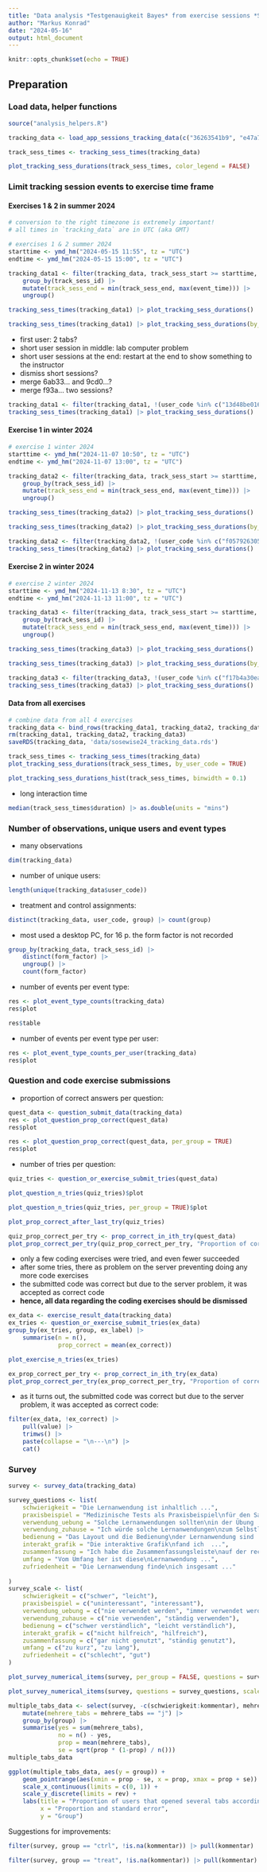 ```yaml
---
title: "Data analysis *Testgenauigkeit Bayes* from exercise sessions *Stochastik und ind. Statistik* (Master Wirtschaftsinformatik) / May & Nov 2024"
author: "Markus Konrad"
date: "2024-05-16"
output: html_document
---
```


```r
knitr::opts_chunk$set(echo = TRUE)
```

## Preparation

### Load data, helper functions

```r
source("analysis_helpers.R")

tracking_data <- load_app_sessions_tracking_data(c("36263541b9", "e47a7d46bf"), c("treat", "ctrl"))
```

```r
track_sess_times <- tracking_sess_times(tracking_data)

plot_tracking_sess_durations(track_sess_times, color_legend = FALSE)
```

### Limit tracking session events to exercise time frame

#### Exercises 1 & 2 in summer 2024

```r
# conversion to the right timezone is extremely important!
# all times in `tracking_data` are in UTC (aka GMT)

# exercises 1 & 2 summer 2024
starttime <- ymd_hm("2024-05-15 11:55", tz = "UTC")
endtime <- ymd_hm("2024-05-15 15:00", tz = "UTC")

tracking_data1 <- filter(tracking_data, track_sess_start >= starttime, event_time >= starttime, event_time <= endtime) |>
    group_by(track_sess_id) |>
    mutate(track_sess_end = min(track_sess_end, max(event_time))) |>
    ungroup()

tracking_sess_times(tracking_data1) |> plot_tracking_sess_durations()
```

```r
tracking_sess_times(tracking_data1) |> plot_tracking_sess_durations(by_user_code = TRUE)
```

- first user: 2 tabs?
- short user session in middle: lab computer problem
- short user sessions at the end: restart at the end to show something to the instructor
- dismiss short sessions?
- merge 6ab33... and 9cd0...?
- merge f93a... two sessions?


```r
tracking_data1 <- filter(tracking_data1, !(user_code %in% c("13d48be01652b32e", "1e8e8090e4bc1355", "9cd0199df2050778")))
tracking_sess_times(tracking_data1) |> plot_tracking_sess_durations()
```

#### Exercise 1 in winter 2024

```r
# exercise 1 winter 2024
starttime <- ymd_hm("2024-11-07 10:50", tz = "UTC")
endtime <- ymd_hm("2024-11-07 13:00", tz = "UTC")

tracking_data2 <- filter(tracking_data, track_sess_start >= starttime, event_time >= starttime, event_time <= endtime) |>
    group_by(track_sess_id) |>
    mutate(track_sess_end = min(track_sess_end, max(event_time))) |>
    ungroup()

tracking_sess_times(tracking_data2) |> plot_tracking_sess_durations()
```

```r
tracking_sess_times(tracking_data2) |> plot_tracking_sess_durations(by_user_code = TRUE)
```

```r
tracking_data2 <- filter(tracking_data2, !(user_code %in% c("f057926305efa740", "63ad9112390b187b")))
tracking_sess_times(tracking_data2) |> plot_tracking_sess_durations()
```

#### Exercise 2 in winter 2024

```r
# exercise 2 winter 2024
starttime <- ymd_hm("2024-11-13 8:30", tz = "UTC")
endtime <- ymd_hm("2024-11-13 11:00", tz = "UTC")

tracking_data3 <- filter(tracking_data, track_sess_start >= starttime, event_time >= starttime, event_time <= endtime) |>
    group_by(track_sess_id) |>
    mutate(track_sess_end = min(track_sess_end, max(event_time))) |>
    ungroup()

tracking_sess_times(tracking_data3) |> plot_tracking_sess_durations()
```

```r
tracking_sess_times(tracking_data3) |> plot_tracking_sess_durations(by_user_code = TRUE)
```

```r
tracking_data3 <- filter(tracking_data3, !(user_code %in% c("f17b4a30ea10fd93")))
tracking_sess_times(tracking_data3) |> plot_tracking_sess_durations()
```

#### Data from all exercises

```r
# combine data from all 4 exercises
tracking_data <- bind_rows(tracking_data1, tracking_data2, tracking_data3)
rm(tracking_data1, tracking_data2, tracking_data3)
saveRDS(tracking_data, 'data/sosewise24_tracking_data.rds')
```


```r
track_sess_times <- tracking_sess_times(tracking_data)
plot_tracking_sess_durations(track_sess_times, by_user_code = TRUE)
```

```r
plot_tracking_sess_durations_hist(track_sess_times, binwidth = 0.1)
```

- long interaction time

```r
median(track_sess_times$duration) |> as.double(units = "mins")
```

### Number of observations, unique users and event types

- many observations

```r
dim(tracking_data)
```

- number of unique users:

```r
length(unique(tracking_data$user_code))
```

- treatment and control assignments:

```r
distinct(tracking_data, user_code, group) |> count(group)
```


- most used a desktop PC, for 16 p. the form factor is not recorded

```r
group_by(tracking_data, track_sess_id) |>
    distinct(form_factor) |>
    ungroup() |>
    count(form_factor)
```


- number of events per event type:

```r
res <- plot_event_type_counts(tracking_data)
res$plot
```


```r
res$table
```

- number of events per event type per user:

```r
res <- plot_event_type_counts_per_user(tracking_data)
res$plot
```


### Question and code exercise submissions

- proportion of correct answers per question:

```r
quest_data <- question_submit_data(tracking_data)
res <- plot_question_prop_correct(quest_data)
res$plot
```

```r
res <- plot_question_prop_correct(quest_data, per_group = TRUE)
res$plot
```


- number of tries per question:

```r
quiz_tries <- question_or_exercise_submit_tries(quest_data)
```

```r
plot_question_n_tries(quiz_tries)$plot
```

```r
plot_question_n_tries(quiz_tries, per_group = TRUE)$plot
```


```r
plot_prop_correct_after_last_try(quiz_tries)
```

```r
quiz_prop_correct_per_try <- prop_correct_in_ith_try(quest_data)
plot_prop_correct_per_try(quiz_prop_correct_per_try, "Proportion of correct quiz answers per number of tries")
```


- only a few coding exercises were tried, and even fewer succeeded
- after some tries, there as problem on the server preventing doing any more code exercises
- the submitted code was correct but due to the server problem, it was accepted as correct code
- **hence, all data regarding the coding exercises should be dismissed**

```r
ex_data <- exercise_result_data(tracking_data)
ex_tries <- question_or_exercise_submit_tries(ex_data)
group_by(ex_tries, group, ex_label) |>
    summarise(n = n(),
              prop_correct = mean(ex_correct))
```

```r
plot_exercise_n_tries(ex_tries)
```


```r
ex_prop_correct_per_try <- prop_correct_in_ith_try(ex_data)
plot_prop_correct_per_try(ex_prop_correct_per_try, "Proportion of correct code submissions per number of tries")
```

- as it turns out, the submitted code was correct but due to the server problem, it was accepted as correct code:

```r
filter(ex_data, !ex_correct) |>
    pull(value) |>
    trimws() |>
    paste(collapse = "\n---\n") |>
    cat()
```

### Survey

```r
survey <- survey_data(tracking_data)

survey_questions <- list(
    schwierigkeit = "Die Lernanwendung ist inhaltlich ...",
    praxisbeispiel = "Medizinische Tests als Praxisbeispiel\nfür den Satz von Bayes finde ich ...",
    verwendung_uebung = "Solche Lernanwendungen sollten\nin der Übung ...",
    verwendung_zuhause = "Ich würde solche Lernanwendungen\nzum Selbstlernen zu Hause ...",
    bedienung = "Das Layout und die Bedienung\nder Lernanwendung sind  ...",
    interakt_grafik = "Die interaktive Grafik\nfand ich  ...",
    zusammenfassung = "Ich habe die Zusammenfassungsleiste\nauf der rechten Seite  ...",
    umfang = "Vom Umfang her ist diese\nLernanwendung ...",
    zufriedenheit = "Die Lernanwendung finde\nich insgesamt ..."
    
)
survey_scale <- list(
    schwierigkeit = c("schwer", "leicht"),
    praxisbeispiel = c("uninteressant", "interessant"),
    verwendung_uebung = c("nie verwendet werden", "immer verwendet werden"),
    verwendung_zuhause = c("nie verwenden", "ständig verwenden"),
    bedienung = c("schwer verständlich", "leicht verständlich"),
    interakt_grafik = c("nicht hilfreich", "hilfreich"),
    zusammenfassung = c("gar nicht genutzt", "ständig genutzt"),
    umfang = c("zu kurz", "zu lang"),
    zufriedenheit = c("schlecht", "gut")
)

plot_survey_numerical_items(survey, per_group = FALSE, questions = survey_questions, scale_labels = survey_scale)
```

```r
plot_survey_numerical_items(survey, questions = survey_questions, scale_labels = survey_scale)
```

```r
multiple_tabs_data <- select(survey, -c(schwierigkeit:kommentar), mehrere_tabs) |>
    mutate(mehrere_tabs = mehrere_tabs == "j") |>
    group_by(group) |>
    summarise(yes = sum(mehrere_tabs),
              no = n() - yes,
              prop = mean(mehrere_tabs),
              se = sqrt(prop * (1-prop) / n()))
multiple_tabs_data
```

```r
ggplot(multiple_tabs_data, aes(y = group)) +
    geom_pointrange(aes(xmin = prop - se, x = prop, xmax = prop + se)) +
    scale_x_continuous(limits = c(0, 1)) +
    scale_y_discrete(limits = rev) +
    labs(title = "Proportion of users that opened several tabs according to the survey",
         x = "Proportion and standard error",
         y = "Group")
```

Suggestions for improvements:

```r
filter(survey, group == "ctrl", !is.na(kommentar)) |> pull(kommentar)
```

```r
filter(survey, group == "treat", !is.na(kommentar)) |> pull(kommentar)
```
